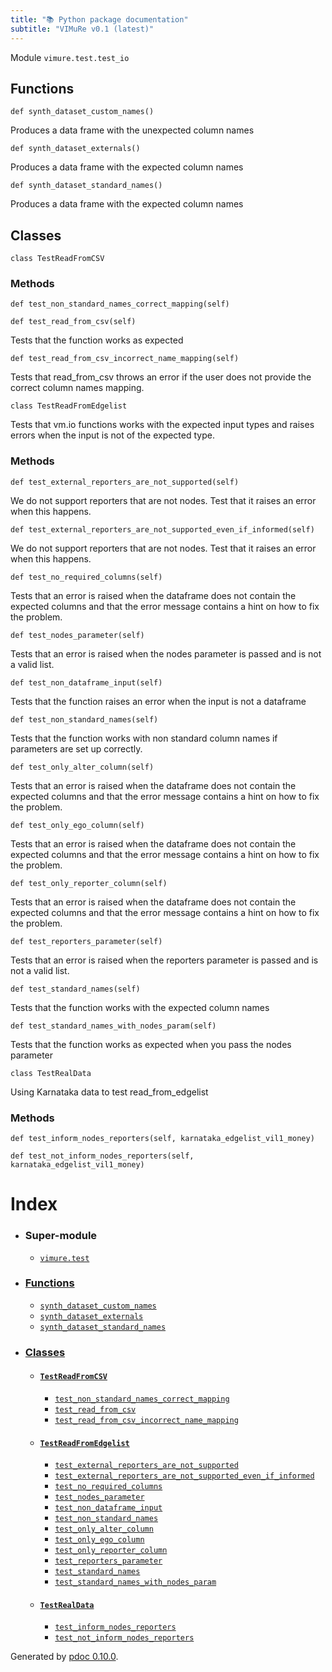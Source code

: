 ```yaml
---
title: "📚 Python package documentation"
subtitle: "VIMuRe v0.1 (latest)"
---
```

Module `vimure.test.test_io`

## Functions

`def synth_dataset_custom_names()`

Produces a data frame with the unexpected column names

`def synth_dataset_externals()`

Produces a data frame with the expected column names

`def synth_dataset_standard_names()`

Produces a data frame with the expected column names

## Classes

`class TestReadFromCSV`

### Methods

`def test_non_standard_names_correct_mapping(self)`

`def test_read_from_csv(self)`

Tests that the function works as expected

`def test_read_from_csv_incorrect_name_mapping(self)`

Tests that read_from_csv throws an error if the user
does not provide the correct column names mapping.

`class TestReadFromEdgelist`

Tests that vm.io functions works with the expected input types
and raises errors when the input is not of the expected type.

### Methods

`def test_external_reporters_are_not_supported(self)`

We do not support reporters that are not nodes.
Test that it raises an error when this happens.

`def test_external_reporters_are_not_supported_even_if_informed(self)`

We do not support reporters that are not nodes.
Test that it raises an error when this happens.

`def test_no_required_columns(self)`

Tests that an error is raised when the dataframe does not contain the expected columns
and that the error message contains a hint on how to fix the problem.

`def test_nodes_parameter(self)`

Tests that an error is raised when the nodes parameter is passed and
is not a valid list.

`def test_non_dataframe_input(self)`

Tests that the function raises an error when the input is not a dataframe

`def test_non_standard_names(self)`

Tests that the function works with non standard column names
if parameters are set up correctly.

`def test_only_alter_column(self)`

Tests that an error is raised when the dataframe does not contain the expected columns
and that the error message contains a hint on how to fix the problem.

`def test_only_ego_column(self)`

Tests that an error is raised when the dataframe does not contain the expected columns
and that the error message contains a hint on how to fix the problem.

`def test_only_reporter_column(self)`

Tests that an error is raised when the dataframe does not contain the expected columns
and that the error message contains a hint on how to fix the problem.

`def test_reporters_parameter(self)`

Tests that an error is raised when the reporters parameter is passed and
is not a valid list.

`def test_standard_names(self)`

Tests that the function works with the expected column names

`def test_standard_names_with_nodes_param(self)`

Tests that the function works as expected when you pass the nodes parameter

`class TestRealData`

Using Karnataka data to test read_from_edgelist

### Methods

`def test_inform_nodes_reporters(self, karnataka_edgelist_vil1_money)`

`def test_not_inform_nodes_reporters(self, karnataka_edgelist_vil1_money)`

# Index

* ### Super-module


	+ [`vimure.test`](vimure.index.html)
* ### [Functions](#header-functions)


	+ [`synth_dataset_custom_names`](vimure.#vimure.test.test_io.synth_dataset_custom_names)
	+ [`synth_dataset_externals`](vimure.#vimure.test.test_io.synth_dataset_externals)
	+ [`synth_dataset_standard_names`](vimure.#vimure.test.test_io.synth_dataset_standard_names)
* ### [Classes](#header-classes)


	+ #### [`TestReadFromCSV`](vimure.#vimure.test.test_io.TestReadFromCSV)
	
	
		- [`test_non_standard_names_correct_mapping`](vimure.#vimure.test.test_io.TestReadFromCSV.test_non_standard_names_correct_mapping)
		- [`test_read_from_csv`](vimure.#vimure.test.test_io.TestReadFromCSV.test_read_from_csv)
		- [`test_read_from_csv_incorrect_name_mapping`](vimure.#vimure.test.test_io.TestReadFromCSV.test_read_from_csv_incorrect_name_mapping)
	+ #### [`TestReadFromEdgelist`](vimure.#vimure.test.test_io.TestReadFromEdgelist)
	
	
		- [`test_external_reporters_are_not_supported`](vimure.#vimure.test.test_io.TestReadFromEdgelist.test_external_reporters_are_not_supported)
		- [`test_external_reporters_are_not_supported_even_if_informed`](vimure.#vimure.test.test_io.TestReadFromEdgelist.test_external_reporters_are_not_supported_even_if_informed)
		- [`test_no_required_columns`](vimure.#vimure.test.test_io.TestReadFromEdgelist.test_no_required_columns)
		- [`test_nodes_parameter`](vimure.#vimure.test.test_io.TestReadFromEdgelist.test_nodes_parameter)
		- [`test_non_dataframe_input`](vimure.#vimure.test.test_io.TestReadFromEdgelist.test_non_dataframe_input)
		- [`test_non_standard_names`](vimure.#vimure.test.test_io.TestReadFromEdgelist.test_non_standard_names)
		- [`test_only_alter_column`](vimure.#vimure.test.test_io.TestReadFromEdgelist.test_only_alter_column)
		- [`test_only_ego_column`](vimure.#vimure.test.test_io.TestReadFromEdgelist.test_only_ego_column)
		- [`test_only_reporter_column`](vimure.#vimure.test.test_io.TestReadFromEdgelist.test_only_reporter_column)
		- [`test_reporters_parameter`](vimure.#vimure.test.test_io.TestReadFromEdgelist.test_reporters_parameter)
		- [`test_standard_names`](vimure.#vimure.test.test_io.TestReadFromEdgelist.test_standard_names)
		- [`test_standard_names_with_nodes_param`](vimure.#vimure.test.test_io.TestReadFromEdgelist.test_standard_names_with_nodes_param)
	+ #### [`TestRealData`](vimure.#vimure.test.test_io.TestRealData)
	
	
		- [`test_inform_nodes_reporters`](vimure.#vimure.test.test_io.TestRealData.test_inform_nodes_reporters)
		- [`test_not_inform_nodes_reporters`](vimure.#vimure.test.test_io.TestRealData.test_not_inform_nodes_reporters)

Generated by [pdoc 0.10.0](https://pdoc3.github.io/pdoc "pdoc: Python API documentation generator").

